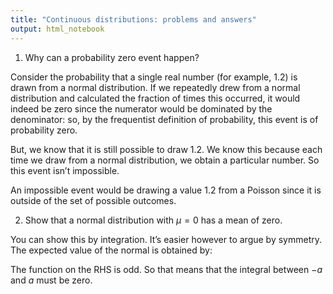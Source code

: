 ```yaml
---
title: "Continuous distributions: problems and answers"
output: html_notebook
---
```


1. Why can a probability zero event happen?

Consider the probability that a single real number (for example, 1.2) is drawn from a normal distribution. If we repeatedly drew from a normal distribution and calculated the fraction of times this occurred, it would indeed be zero since the numerator would be dominated by the denominator: so, by the frequentist definition of probability, this event is of probability zero.

But, we know that it is still possible to draw 1.2. We know this because each time we draw from a normal distribution, we obtain a particular number. So this event isn't impossible.

An impossible event would be drawing a value 1.2 from a Poisson since it is outside of the set of possible outcomes.

2. Show that a normal distribution with $\mu=0$ has a mean of zero.

You can show this by integration. It's easier however to argue by symmetry. The expected value of the normal is obtained by:

\begin{equation}
\mathbb{E}(x) = \int_{-\infty}^{+\infty} x \frac{1}{\sqrt{2\pi \sigma^2}} \exp(\frac{-x^2}{2\sigma^2}) dx
\end{equation}

The function on the RHS is odd. So that means that the integral between $-a$ and $a$ must be zero.